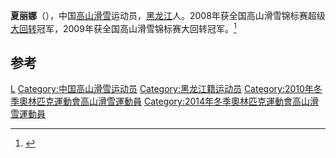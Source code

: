 '''夏丽娜'''（{{bd|1987年|10月26日|||X夏}}），中国[[高山滑雪|高山滑雪]]运动员，[[黑龙江|黑龙江]]人。2008年获全国高山滑雪锦标赛超级[[大回转|大回转]]冠军，2009年获全国高山滑雪锦标赛大回转冠军。<ref name="dah">{{cite web|url=http://2010wgh.olympic.cn/index.php/personview/persons/1032|title=温哥华冬奥会中国体育代表团|publisher=中国奥委会|accessdate=2010-02-16|archive-date=2011-09-05|archive-url=https://web.archive.org/web/20110905011458/http://2010wgh.olympic.cn/index.php/personview/persons/1032|dead-url=no}}</ref>

==参考==
{{reflist}}
{{中国体育人物小作品}}
{{DEFAULTSORT:Xia Lina}}
[[Category:夏姓|L]]
[[Category:中国高山滑雪运动员|Category:中国高山滑雪运动员]]
[[Category:黑龙江籍运动员|Category:黑龙江籍运动员]]
[[Category:2010年冬季奧林匹克運動會高山滑雪運動員|Category:2010年冬季奧林匹克運動會高山滑雪運動員]]
[[Category:2014年冬季奧林匹克運動會高山滑雪運動員|Category:2014年冬季奧林匹克運動會高山滑雪運動員]]